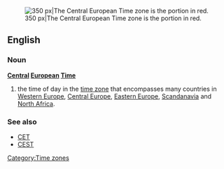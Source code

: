 [[Image:Time zones of Europe.svg|thumb|right|350 px|The Central European Time zone is the portion in red.]]
==English==
{{wikipedia}}
===Noun===
'''[[Central]] [[European]] [[Time]]'''
# the time of day in the [[time zone]] that encompasses many countries in [[Western Europe]], [[Central Europe]], [[Eastern Europe]], [[Scandanavia]] and [[North Africa]].

===See also===
*[[CET]]
*[[CEST]]

[[Category:Time zones]]